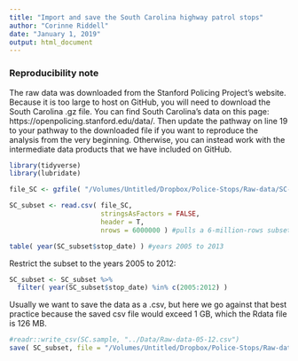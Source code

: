 ```yaml
---
title: "Import and save the South Carolina highway patrol stops"
author: "Corinne Riddell"
date: "January 1, 2019"
output: html_document
---
```


### Reproducibility note

The raw data was downloaded from the Stanford Policing Project's website. 
Because it is too large to host on GitHub, you will need to download the South 
Carolina .gz file. You can find South Carolina's data on this 
page: https://openpolicing.stanford.edu/data/. Then update the pathway on line 
19 to your pathway to the downloaded file if you want to reproduce the analysis 
from the very beginning. Otherwise, you can instead work with the intermediate data
products that we have included on GitHub. 

```r
library(tidyverse)
library(lubridate)
```

```r
file_SC <- gzfile( "/Volumes/Untitled/Dropbox/Police-Stops/Raw-data/SC-clean.csv.gz" ) 

SC_subset <- read.csv( file_SC, 
                       stringsAsFactors = FALSE, 
                       header = T, 
                       nrows = 6000000 ) #pulls a 6-million-rows subset of the data

table( year(SC_subset$stop_date) ) #years 2005 to 2013
```

Restrict the subset to the years 2005 to 2012:

```r
SC_subset <- SC_subset %>% 
  filter( year(SC_subset$stop_date) %in% c(2005:2012) )
```

Usually we want to save the data as a .csv, but here we go against that best 
practice because the saved csv file would exceed 1 GB, which the Rdata file is 126 MB.

```r
#readr::write_csv(SC.sample, "../Data/Raw-data-05-12.csv")
save( SC_subset, file = "/Volumes/Untitled/Dropbox/Police-Stops/Raw-data/Raw-data-05-12.Rdata" )
```